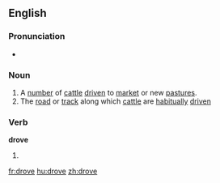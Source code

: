 ==English==

===Pronunciation===
* {{IPA|/'drɔʊf/}}

===Noun===
{{en-noun}}

# A [[number]] of [[cattle]] [[drive]]n to [[market]] or new [[pasture]]s.
# The [[road]] or [[track]] along which [[cattle]] are [[habitual]]ly [[drive]]n

===Verb===
'''drove'''

# {{simple past of|drive}}

[[fr:drove]]
[[hu:drove]]
[[zh:drove]]